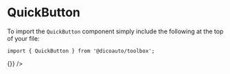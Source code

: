 
<Meta
  title="Toolbox/Button/Quick"
  component={QuickButton}
/>

# QuickButton

To import the `QuickButton` component simply include the following at the top of your file:

```
import { QuickButton } from '@dicoauto/toolbox';
```

<Canvas>
  <Story name="Default">
    <QuickButton
      icon="check"
      onClick={() => {}}
    />
    <QuickButton
      outlined
      icon="check"
    />
    <QuickButton
      secondary
      icon="check"
    />
    <QuickButton
      secondary
      outlined
      icon="check"
    />
  </Story>
</Canvas>

<Canvas>
  <Story
    name="Hovered"
    parameters={{ pseudo: { hover: true } }}
  >
    <QuickButton icon="check" />
    <QuickButton
      secondary
      icon="check"
    />
    <QuickButton
      outlined
      icon="check"
    />
    <QuickButton
      secondary
      outlined
      icon="check"
    />
  </Story>
</Canvas>

<Canvas>
  <Story
    name="Active"
    parameters={{ pseudo: { active: true } }}
  >
    <QuickButton icon="check" />
    <QuickButton
      secondary
      icon="check"
    />
    <QuickButton
      outlined
      icon="check"
    />
    <QuickButton
      secondary
      outlined
      icon="check"
    />
  </Story>
</Canvas>

<Canvas>
  <Story
    name="Focus"
    parameters={{ pseudo: { focusVisible: true } }}
  >
    <QuickButton icon="check" />
    <QuickButton
      secondary
      icon="check"
    />
    <QuickButton
      outlined
      icon="check"
    />
    <QuickButton
      secondary
      outlined
      icon="check"
    />
  </Story>
</Canvas>

<Canvas>
  <Story name="Disabled">
    <QuickButton
      disabled
      icon="server"
    />
    <QuickButton
      secondary
      disabled
      icon="server"
    />
    <QuickButton
      outlined
      disabled
      icon="server"
    />
    <QuickButton
      secondary
      outlined
      disabled
      icon="server"
    />
  </Story>
</Canvas>
